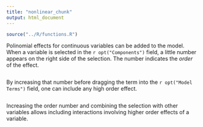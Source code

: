 ```yaml
---
title: "nonlinear_chunk"
output: html_document
---
```



```r
source("../R/functions.R")
```


Polinomial effects for continuous variables can be added to the model. When a variable is selected in the `r opt("Components")` field, a little number appears on the right side of the selection. The number indicates the _order_ of the effect. 

<img src="commons/pics/nonlinear1.png" class="img-responsive" alt="">

By increasing that number before dragging the term into the `r opt("Model Terms")` field, one can include any high order effect.

<img src="commons/pics/nonlinear2.png" class="img-responsive" alt="">

Increasing the order number and combining the selection with other variables allows including interactions involving higher order effects of a variable.